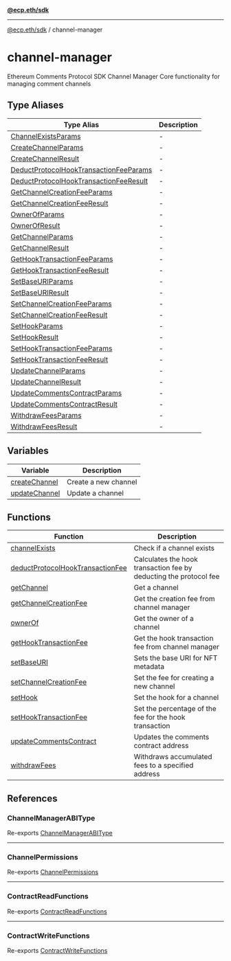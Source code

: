 [**@ecp.eth/sdk**](../index.mdx)

---

[@ecp.eth/sdk](/sdk-reference/index.mdx) / channel-manager

# channel-manager

Ethereum Comments Protocol SDK Channel Manager
Core functionality for managing comment channels

## Type Aliases

| Type Alias                                                                                                                       | Description |
| -------------------------------------------------------------------------------------------------------------------------------- | ----------- |
| [ChannelExistsParams](/sdk-reference/channel-manager/type-aliases/ChannelExistsParams.mdx)                                       | -           |
| [CreateChannelParams](/sdk-reference/channel-manager/type-aliases/CreateChannelParams.mdx)                                       | -           |
| [CreateChannelResult](/sdk-reference/channel-manager/type-aliases/CreateChannelResult.mdx)                                       | -           |
| [DeductProtocolHookTransactionFeeParams](/sdk-reference/channel-manager/type-aliases/DeductProtocolHookTransactionFeeParams.mdx) | -           |
| [DeductProtocolHookTransactionFeeResult](/sdk-reference/channel-manager/type-aliases/DeductProtocolHookTransactionFeeResult.mdx) | -           |
| [GetChannelCreationFeeParams](/sdk-reference/channel-manager/type-aliases/GetChannelCreationFeeParams.mdx)                       | -           |
| [GetChannelCreationFeeResult](/sdk-reference/channel-manager/type-aliases/GetChannelCreationFeeResult.mdx)                       | -           |
| [OwnerOfParams](/sdk-reference/channel-manager/type-aliases/OwnerOfParams.mdx)                                                   | -           |
| [OwnerOfResult](/sdk-reference/channel-manager/type-aliases/OwnerOfResult.mdx)                                                   | -           |
| [GetChannelParams](/sdk-reference/channel-manager/type-aliases/GetChannelParams.mdx)                                             | -           |
| [GetChannelResult](/sdk-reference/channel-manager/type-aliases/GetChannelResult.mdx)                                             | -           |
| [GetHookTransactionFeeParams](/sdk-reference/channel-manager/type-aliases/GetHookTransactionFeeParams.mdx)                       | -           |
| [GetHookTransactionFeeResult](/sdk-reference/channel-manager/type-aliases/GetHookTransactionFeeResult.mdx)                       | -           |
| [SetBaseURIParams](/sdk-reference/channel-manager/type-aliases/SetBaseURIParams.mdx)                                             | -           |
| [SetBaseURIResult](/sdk-reference/channel-manager/type-aliases/SetBaseURIResult.mdx)                                             | -           |
| [SetChannelCreationFeeParams](/sdk-reference/channel-manager/type-aliases/SetChannelCreationFeeParams.mdx)                       | -           |
| [SetChannelCreationFeeResult](/sdk-reference/channel-manager/type-aliases/SetChannelCreationFeeResult.mdx)                       | -           |
| [SetHookParams](/sdk-reference/channel-manager/type-aliases/SetHookParams.mdx)                                                   | -           |
| [SetHookResult](/sdk-reference/channel-manager/type-aliases/SetHookResult.mdx)                                                   | -           |
| [SetHookTransactionFeeParams](/sdk-reference/channel-manager/type-aliases/SetHookTransactionFeeParams.mdx)                       | -           |
| [SetHookTransactionFeeResult](/sdk-reference/channel-manager/type-aliases/SetHookTransactionFeeResult.mdx)                       | -           |
| [UpdateChannelParams](/sdk-reference/channel-manager/type-aliases/UpdateChannelParams.mdx)                                       | -           |
| [UpdateChannelResult](/sdk-reference/channel-manager/type-aliases/UpdateChannelResult.mdx)                                       | -           |
| [UpdateCommentsContractParams](/sdk-reference/channel-manager/type-aliases/UpdateCommentsContractParams.mdx)                     | -           |
| [UpdateCommentsContractResult](/sdk-reference/channel-manager/type-aliases/UpdateCommentsContractResult.mdx)                     | -           |
| [WithdrawFeesParams](/sdk-reference/channel-manager/type-aliases/WithdrawFeesParams.mdx)                                         | -           |
| [WithdrawFeesResult](/sdk-reference/channel-manager/type-aliases/WithdrawFeesResult.mdx)                                         | -           |

## Variables

| Variable                                                                    | Description          |
| --------------------------------------------------------------------------- | -------------------- |
| [createChannel](/sdk-reference/channel-manager/variables/createChannel.mdx) | Create a new channel |
| [updateChannel](/sdk-reference/channel-manager/variables/updateChannel.mdx) | Update a channel     |

## Functions

| Function                                                                                                          | Description                                                       |
| ----------------------------------------------------------------------------------------------------------------- | ----------------------------------------------------------------- |
| [channelExists](/sdk-reference/channel-manager/functions/channelExists.mdx)                                       | Check if a channel exists                                         |
| [deductProtocolHookTransactionFee](/sdk-reference/channel-manager/functions/deductProtocolHookTransactionFee.mdx) | Calculates the hook transaction fee by deducting the protocol fee |
| [getChannel](/sdk-reference/channel-manager/functions/getChannel.mdx)                                             | Get a channel                                                     |
| [getChannelCreationFee](/sdk-reference/channel-manager/functions/getChannelCreationFee.mdx)                       | Get the creation fee from channel manager                         |
| [ownerOf](/sdk-reference/channel-manager/functions/ownerOf.mdx)                                                   | Get the owner of a channel                                        |
| [getHookTransactionFee](/sdk-reference/channel-manager/functions/getHookTransactionFee.mdx)                       | Get the hook transaction fee from channel manager                 |
| [setBaseURI](/sdk-reference/channel-manager/functions/setBaseURI.mdx)                                             | Sets the base URI for NFT metadata                                |
| [setChannelCreationFee](/sdk-reference/channel-manager/functions/setChannelCreationFee.mdx)                       | Set the fee for creating a new channel                            |
| [setHook](/sdk-reference/channel-manager/functions/setHook.mdx)                                                   | Set the hook for a channel                                        |
| [setHookTransactionFee](/sdk-reference/channel-manager/functions/setHookTransactionFee.mdx)                       | Set the percentage of the fee for the hook transaction            |
| [updateCommentsContract](/sdk-reference/channel-manager/functions/updateCommentsContract.mdx)                     | Updates the comments contract address                             |
| [withdrawFees](/sdk-reference/channel-manager/functions/withdrawFees.mdx)                                         | Withdraws accumulated fees to a specified address                 |

## References

### ChannelManagerABIType

Re-exports [ChannelManagerABIType](/sdk-reference/channel-manager/types/type-aliases/ChannelManagerABIType.mdx)

---

### ChannelPermissions

Re-exports [ChannelPermissions](/sdk-reference/channel-manager/types/type-aliases/ChannelPermissions.mdx)

---

### ContractReadFunctions

Re-exports [ContractReadFunctions](/sdk-reference/channel-manager/types/type-aliases/ContractReadFunctions.mdx)

---

### ContractWriteFunctions

Re-exports [ContractWriteFunctions](/sdk-reference/channel-manager/types/type-aliases/ContractWriteFunctions.mdx)
